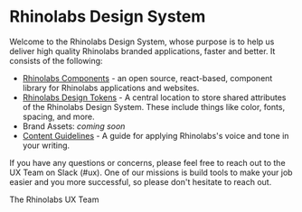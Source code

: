 
<Meta title="About/Introduction" />

# Rhinolabs Design System

Welcome to the Rhinolabs Design System, whose purpose is to help us deliver high quality Rhinolabs branded applications, faster and better. It consists of the following:

- [Rhinolabs Components](https://github.com/rhinolabs/rhinolabs-components) - an open source, react-based, component library for Rhinolabs applications and websites.
- [Rhinolabs Design Tokens](https://github.com/rhinolabs/rhinolabs-design-tokens) - A central location to store shared attributes of the Rhinolabs Design System. These include things like color, fonts, spacing, and more.
- Brand Assets: _coming soon_
- [Content Guidelines](?path=/story/content-goals-and-principles--page) - A guide for applying Rhinolabs's voice and tone in your writing.

If you have any questions or concerns, please feel free to reach out to the UX Team on Slack (#ux). One of our missions is build tools to make your job easier and you more successful, so please don't hesitate to reach out.

The Rhinolabs UX Team
